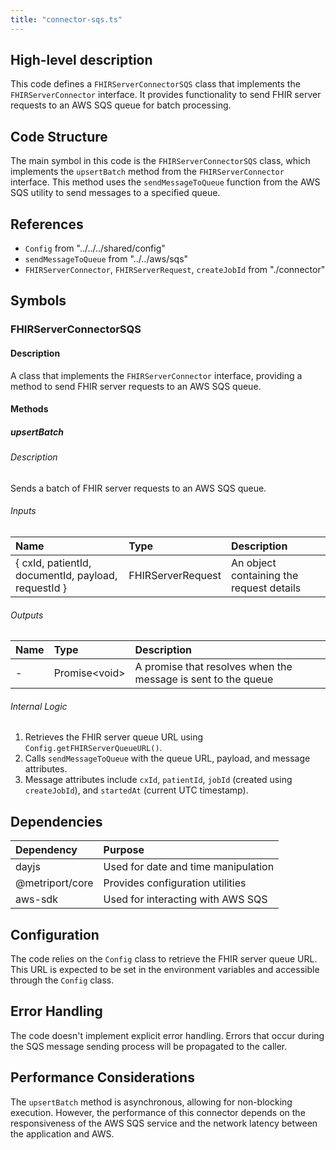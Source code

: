 ```yaml
---
title: "connector-sqs.ts"
---
```


## High-level description
This code defines a `FHIRServerConnectorSQS` class that implements the `FHIRServerConnector` interface. It provides functionality to send FHIR server requests to an AWS SQS queue for batch processing.

## Code Structure
The main symbol in this code is the `FHIRServerConnectorSQS` class, which implements the `upsertBatch` method from the `FHIRServerConnector` interface. This method uses the `sendMessageToQueue` function from the AWS SQS utility to send messages to a specified queue.

## References
- `Config` from "../../../shared/config"
- `sendMessageToQueue` from "../../aws/sqs"
- `FHIRServerConnector`, `FHIRServerRequest`, `createJobId` from "./connector"

## Symbols

### FHIRServerConnectorSQS
#### Description
A class that implements the `FHIRServerConnector` interface, providing a method to send FHIR server requests to an AWS SQS queue.

#### Methods

##### upsertBatch
###### Description
Sends a batch of FHIR server requests to an AWS SQS queue.

###### Inputs
| Name | Type | Description |
|:-----|:-----|:------------|
| { cxId, patientId, documentId, payload, requestId } | FHIRServerRequest | An object containing the request details |

###### Outputs
| Name | Type | Description |
|:-----|:-----|:------------|
| - | Promise&lt;void&gt; | A promise that resolves when the message is sent to the queue |

###### Internal Logic
1. Retrieves the FHIR server queue URL using `Config.getFHIRServerQueueURL()`.
2. Calls `sendMessageToQueue` with the queue URL, payload, and message attributes.
3. Message attributes include `cxId`, `patientId`, `jobId` (created using `createJobId`), and `startedAt` (current UTC timestamp).

## Dependencies
| Dependency | Purpose |
|:-----------|:--------|
| dayjs | Used for date and time manipulation |
| @metriport/core | Provides configuration utilities |
| aws-sdk | Used for interacting with AWS SQS |

## Configuration
The code relies on the `Config` class to retrieve the FHIR server queue URL. This URL is expected to be set in the environment variables and accessible through the `Config` class.

## Error Handling
The code doesn't implement explicit error handling. Errors that occur during the SQS message sending process will be propagated to the caller.

## Performance Considerations
The `upsertBatch` method is asynchronous, allowing for non-blocking execution. However, the performance of this connector depends on the responsiveness of the AWS SQS service and the network latency between the application and AWS.